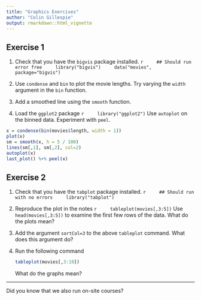 ```yaml
---
title: "Graphics Exercises"
author: "Colin Gillespie"
output: rmarkdown::html_vignette
---
```

<!--
%\VignetteEngine{knitr::rmarkdown}
%\VignetteIndexEntry{Graphics Exercises}
-->

## Exercise 1

1. Check that you have the `bigvis` package installed.
    ```r
    ## Should run error free
    library("bigvis")
    data("movies", package="bigvis")
    ```

1. Use `condense` and `bin` to plot the movie lengths. Try varying the `width` argument
in the `bin` function.
1. Add a smoothed line using the `smooth` function.
1. Load the `ggplot2` package
    ```r
    library("ggplot2")
    ```
Use `autoplot` on the binned data. Experiment with `peel`.

```r
x = condense(bin(movies$length, width = 1))
plot(x)
sm = smooth(x, h = 5 / 100)
lines(sm[,1], sm[,2], col=2)
autoplot(x)
last_plot() %+% peel(x)
```

## Exercise 2

1. Check that you have the `tabplot` package installed.
    ```r
    ## Should run with no errors
    library("tabplot")
    ```

1. Reproduce the plot in the notes
    ```r
    tableplot(movies[,3:5])
    ```
Use `head(movies[,3:5])` to examine the first few rows of the data. What do the plots
mean?

1. Add the argument `sortCol=3` to the above `tableplot` command. What does this argument
do?

1. Run the following command 

    ```r
    tableplot(movies[,3:10])
    ```
What do the graphs mean?

---
Did you know that we also run on-site courses?
